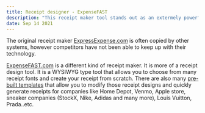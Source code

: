 ```yaml
---
title: Receipt designer - ExpenseFAST
description: "This receipt maker tool stands out as an extermely powerful tool for generation virtually any receipt on the planet."
date: Sep 14 2021
---
```


The original receipt maker [ExpressExpense.com](https://ExpressExpense.com) is often copied by other systems, however competitors have not been able to keep up with their technology.  

[ExpenseFAST.com](https://expensefast.com) is a different kind of receipt maker.  It is more of a receipt design tool.  It is a WYSIWYG type tool that allows you to choose from many receipt fonts and create your receipt from scratch.  There are also many [pre-built templates](https://expensefast.com/receipt-templates/) that allow you to modify those receipt designs and quickly generate receipts for companies like Home Depot, Venmo, Apple store, sneaker companies (StockX, Nike, Adidas and many more), Louis Vuitton, Prada..etc.




